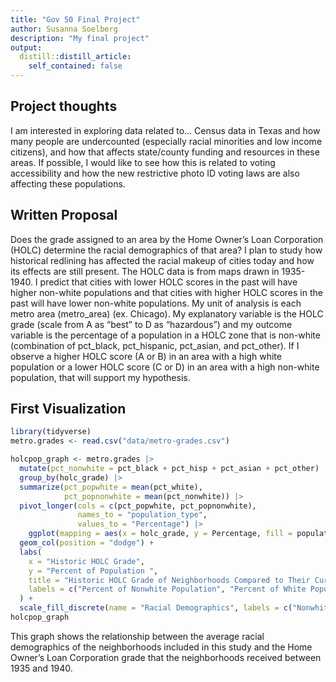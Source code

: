 ```yaml
---
title: "Gov 50 Final Project"
author: Susanna Soelberg
description: "My final project"
output:
  distill::distill_article:
    self_contained: false
---
```




## Project thoughts

I am interested in exploring data related to...
Census data in Texas and how many people are undercounted (especially racial minorities and low income citizens), and how that affects state/county funding and resources in these areas. If possible, I would like to see how this is related to voting accessibility and how the new restrictive photo ID voting laws are also affecting these populations.

## Written Proposal

Does the grade assigned to an area by the Home Owner's Loan Corporation (HOLC) determine the racial demographics of that area? I plan to study how historical redlining has affected the racial makeup of cities today and how its effects are still present. The HOLC data is from maps drawn in 1935-1940. I predict that cities with lower HOLC scores in the past will have higher non-white populations and that cities with higher HOLC scores in the past will have lower non-white populations. My unit of analysis is each metro area (metro_area) (ex. Chicago). My explanatory variable is the HOLC grade (scale from A as "best" to D as "hazardous") and my outcome variable is the percentage of a population in a HOLC zone that is non-white (combination of pct_black, pct_hispanic, pct_asian, and pct_other). If I observe a higher HOLC score (A or B) in an area with a high white population or a lower HOLC score (C or D) in an area with a high non-white population, that will support my hypothesis. 

## First Visualization

```r
library(tidyverse)
metro.grades <- read.csv("data/metro-grades.csv")

holcpop_graph <- metro.grades |>
  mutate(pct_nonwhite = pct_black + pct_hisp + pct_asian + pct_other) |>
  group_by(holc_grade) |>
  summarize(pct_popwhite = mean(pct_white),
            pct_popnonwhite = mean(pct_nonwhite)) |>
  pivot_longer(cols = c(pct_popwhite, pct_popnonwhite), 
               names_to = "population_type",
               values_to = "Percentage") |>
    ggplot(mapping = aes(x = holc_grade, y = Percentage, fill = population_type)) +
  geom_col(position = "dodge") + 
  labs(
    x = "Historic HOLC Grade",
    y = "Percent of Population ",
    title = "Historic HOLC Grade of Neighborhoods Compared to Their Current Racial Makeup",
    labels = c("Percent of Nonwhite Population", "Percent of White Population")
  ) +
  scale_fill_discrete(name = "Racial Demographics", labels = c("Nonwhite Population", "White Population"))
holcpop_graph

```
This graph shows the relationship between the average racial demographics of the neighborhoods included in this study and the Home Owner's Loan Corporation grade that the neighborhoods received between 1935 and 1940.